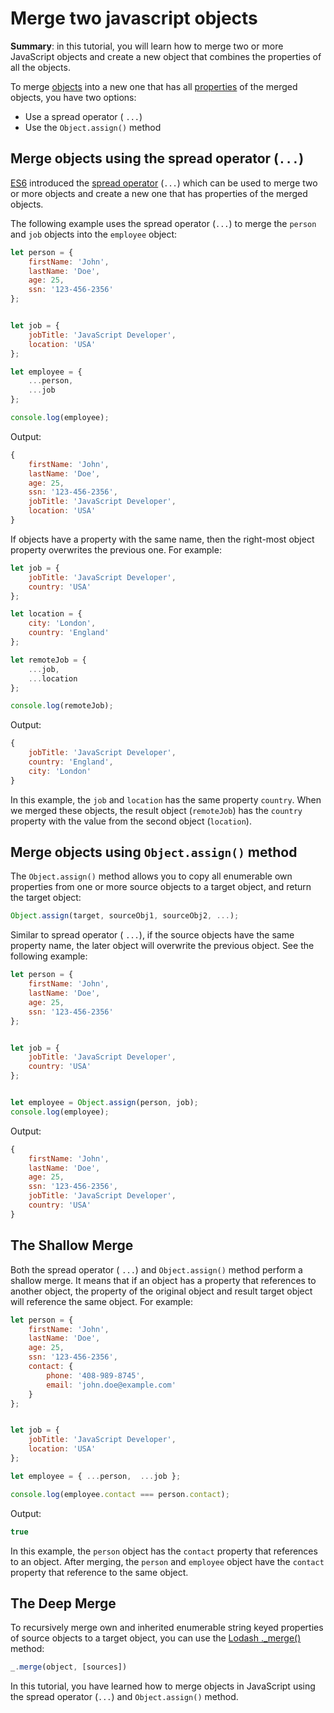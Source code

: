 # Merge two javascript objects

**Summary**: in this tutorial, you will learn how to merge two or more JavaScript objects and create a new object that combines the properties of all the objects.

To merge [objects](https://www.javascripttutorial.net/javascript-objects/) into a new one that has all [properties](https://www.javascripttutorial.net/javascript-object-properties/) of the merged objects, you have two options:

- Use a spread operator ( `...`)
- Use the `Object.assign()` method

## Merge objects using the spread operator (`...`)

[ES6](https://www.javascripttutorial.net/es6/) introduced the [spread operator](https://www.javascripttutorial.net/es6/javascript-spread/) (`...`) which can be used to merge two or more objects and create a new one that has properties of the merged objects.

The following example uses the spread operator (`...`) to merge the `person` and `job` objects into the `employee` object:

```JavaScript
let person = {
    firstName: 'John',
    lastName: 'Doe',
    age: 25,
    ssn: '123-456-2356'
};


let job = {
    jobTitle: 'JavaScript Developer',
    location: 'USA'
};

let employee = {
    ...person,
    ...job
};

console.log(employee);
```

Output:

```JavaScript
{
    firstName: 'John',
    lastName: 'Doe',
    age: 25,
    ssn: '123-456-2356',
    jobTitle: 'JavaScript Developer',
    location: 'USA'
}
```

If objects have a property with the same name, then the right-most object property overwrites the previous one. For example:

```JavaScript
let job = {
    jobTitle: 'JavaScript Developer',
    country: 'USA'
};

let location = {
    city: 'London',
    country: 'England'
};

let remoteJob = {
    ...job,
    ...location
};

console.log(remoteJob);
```

Output:

```JavaScript
{
    jobTitle: 'JavaScript Developer',
    country: 'England',
    city: 'London'
}
```

In this example, the `job` and `location` has the same property `country`. When we merged these objects, the result object (`remoteJob`) has the `country` property with the value from the second object (`location`).

## Merge objects using `Object.assign()` method

The `Object.assign()` method allows you to copy all enumerable own properties from one or more source objects to a target object, and return the target object:

```JavaScript
Object.assign(target, sourceObj1, sourceObj2, ...);
```

Similar to spread operator ( `...`), if the source objects have the same property name, the later object will overwrite the previous object. See the following example:

```JavaScript
let person = {
    firstName: 'John',
    lastName: 'Doe',
    age: 25,
    ssn: '123-456-2356'
};


let job = {
    jobTitle: 'JavaScript Developer',
    country: 'USA'
};


let employee = Object.assign(person, job);
console.log(employee);
```

Output:

```JavaScript
{
    firstName: 'John',
    lastName: 'Doe',
    age: 25,
    ssn: '123-456-2356',
    jobTitle: 'JavaScript Developer',
    country: 'USA'
}
```

## The Shallow Merge

Both the spread operator ( `...`) and `Object.assign()` method perform a shallow merge. It means that if an object has a property that references to another object, the property of the original object and result target object will reference the same object. For example:

```JavaScript
let person = {
    firstName: 'John',
    lastName: 'Doe',
    age: 25,
    ssn: '123-456-2356',
    contact: {
        phone: '408-989-8745',
        email: 'john.doe@example.com'
    }
};


let job = {
    jobTitle: 'JavaScript Developer',
    location: 'USA'
};

let employee = { ...person,  ...job };

console.log(employee.contact === person.contact);
```

Output:

```JavaScript
true
```

In this example, the `person` object has the `contact` property that references to an object. After merging, the `person` and `employee` object have the `contact` property that reference to the same object.

## The Deep Merge

To recursively merge own and inherited enumerable string keyed properties of source objects to a target object, you can use the [Lodash .\_merge()](https://www.npmjs.com/package/lodash.merge) method:

```JavaScript
_.merge(object, [sources])
```

In this tutorial, you have learned how to merge objects in JavaScript using the spread operator (`...`) and `Object.assign()` method.
